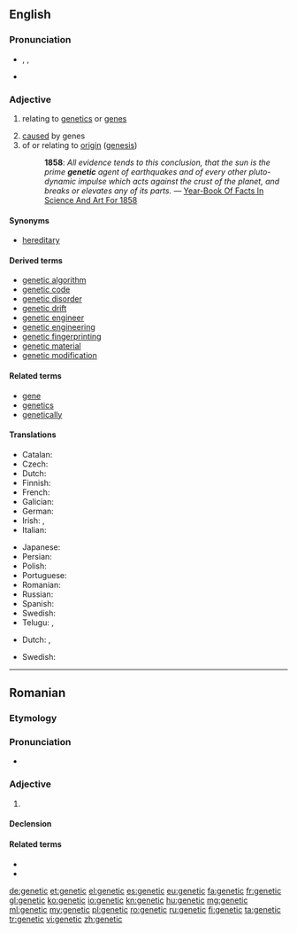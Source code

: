 {{also|genètic}}
==English==
{{wikipedia}}

===Pronunciation===
* {{enPR|jə-nĕt'ĭk}}, {{IPA|[d͡ʒəˈnetɪk]|[d͡ʒɪˈnetɪk]}}, {{X-SAMPA|/dZ@"netIk/}}
* {{rhymes|ɛtɪk}}

===Adjective===
{{en-adj|-}}

# {{genetics}} relating to [[genetics]] or [[gene]]s
# [[cause]]d by genes
# of or relating to [[origin]] ([[genesis]])
#: '''1858''': ''All evidence tends to this conclusion, that the sun is the prime '''genetic''' agent of earthquakes and of every other pluto-dynamic impulse which acts against the crust of the planet, and breaks or elevates any of its parts.'' — [http://books.google.com/books?id=NBo1AAAAMAAJ&pg=PA365 Year-Book Of Facts In Science And Art For 1858]

====Synonyms====
* [[hereditary]]

====Derived terms====
* [[genetic algorithm]]
* [[genetic code]]
* [[genetic disorder]]
* [[genetic drift]]
* [[genetic engineer]]
* [[genetic engineering]]
* [[genetic fingerprinting]]
* [[genetic material]]
* [[genetic modification]]

====Related terms====
* [[gene]]
* [[genetics]]
* [[genetically]]

====Translations====
{{trans-top|relating to genetics or genes}}
* Catalan: {{t-|ca|genètic}}
* Czech: {{t+|cs|genetický|m}}
* Dutch: {{t+|nl|genetisch}}
* Finnish: {{t-|fi|geneettinen}}
* French: {{t+|fr|génétique}}
* Galician: {{t+|gl|xenético}}
* German: {{t+|de|genetisch}}
* Irish: {{t-|ga|gineach}}, {{t-|ga|géiniteach}}
* Italian: {{t-|it|genetico}}
{{trans-mid}}
* Japanese: {{t-|ja|遺伝的|tr=identeki|sc=Jpan}}
* Persian: {{t+|fa|تباری|tr=tabaari}}
* Polish: {{t-|pl|genetyczny|m}}
* Portuguese: {{t-|pt|genético}}
* Romanian: {{t+|ro|genetic}}
* Russian: {{t+|ru|генетический}}
* Spanish: {{t+|es|genético}}
* Swedish: {{t-|sv|genetik}}
* Telugu: {{t-|te|జన్యు|tr=janyu}}, {{t-|te|జన్యుపరమైన|tr=janyuparamaina}}
{{trans-bottom}}

{{trans-top|caused by genes}}
* Dutch: {{t+|nl|genetisch}}, {{t+|nl|erfelijk}}
{{trans-mid}}
* Swedish: {{t+|sv|genetisk}}
{{trans-bottom}}

----

==Romanian==

===Etymology===
{{etyl|fr|ro}} {{term|génétique|lang=fr}}

===Pronunciation===
* {{IPA|[d͡ʒeˈne.tik]|lang=ro}}

===Adjective===
{{ro-adj|4}}

# {{l|en|genetic}}

====Declension====
{{ro-adj-4}}

====Related terms====
* {{l|ro|genă}}
* {{l|ro|genetică}}

[[de:genetic]]
[[et:genetic]]
[[el:genetic]]
[[es:genetic]]
[[eu:genetic]]
[[fa:genetic]]
[[fr:genetic]]
[[gl:genetic]]
[[ko:genetic]]
[[io:genetic]]
[[kn:genetic]]
[[hu:genetic]]
[[mg:genetic]]
[[ml:genetic]]
[[my:genetic]]
[[pl:genetic]]
[[ro:genetic]]
[[ru:genetic]]
[[fi:genetic]]
[[ta:genetic]]
[[tr:genetic]]
[[vi:genetic]]
[[zh:genetic]]